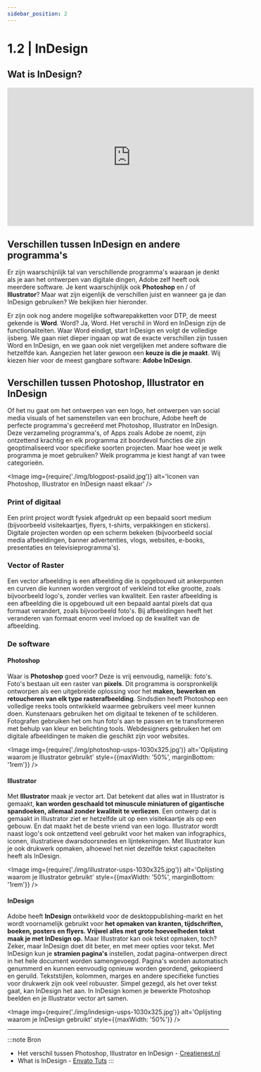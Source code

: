 ```yaml
---
sidebar_position: 2
---
```



# 1.2 | InDesign

## Wat is InDesign?

<iframe width="560" height="315" src="https://www.youtube.com/embed/EMlRZRa0ZsY" title="YouTube video player" frameborder="0" allow="accelerometer; autoplay; clipboard-write; encrypted-media; gyroscope; picture-in-picture; web-share" allowfullscreen></iframe>

## Verschillen tussen InDesign en andere programma's

Er zijn waarschijnlijk tal van verschillende programma's waaraan je denkt als je aan het ontwerpen van digitale dingen, Adobe zelf heeft ook meerdere software. Je kent waarschijnlijk ook **Photoshop** en / of **Illustrator**? Maar wat zijn eigenlijk de verschillen juist en wanneer ga je dan <Highlight>InDesign</Highlight> gebruiken? We bekijken hier hieronder.

Er zijn ook nog andere mogelijke softwarepakketten voor DTP, de meest gekende is **Word**. Word? Ja, Word. Het verschil in Word en InDesign zijn de functionaliteiten. Waar Word eindigt, start InDesign en volgt de volledige ijsberg. We gaan niet dieper ingaan op wat de exacte verschillen zijn tussen Word en InDesign, en we gaan ook niet vergelijken met andere software die hetzelfde kan. Aangezien het later gewoon een **keuze is die je maakt**. Wij kiezen hier voor de meest gangbare software: **Adobe InDesign**.

## Verschillen tussen Photoshop, Illustrator en InDesign

Of het nu gaat om het ontwerpen van een logo, het ontwerpen van social media visuals of het samenstellen van een brochure, Adobe heeft de perfecte programma's gecreëerd met Photoshop, Illustrator en InDesign. Deze verzameling programma's, of Apps zoals Adobe ze noemt, zijn ontzettend krachtig en elk programma zit boordevol functies die zijn geoptimaliseerd voor specifieke soorten projecten. Maar hoe weet je welk programma je moet gebruiken? Welk programma je kiest hangt af van twee categorieën.

<Image 
  img={require('./img/blogpost-psaiid.jpg')}
  alt='Iconen van Photoshop, Illustrator en InDesign naast elkaar'
/>

### Print of digitaal

Een print project wordt fysiek afgedrukt op een bepaald soort medium (bijvoorbeeld visitekaartjes, flyers, t-shirts, verpakkingen en stickers). Digitale projecten worden op een scherm bekeken (bijvoorbeeld social media afbeeldingen, banner advertenties, vlogs, websites, e-books, presentaties en televisieprogramma's).

### Vector of Raster

Een vector afbeelding is een afbeelding die is opgebouwd uit ankerpunten en curven die kunnen worden vergroot of verkleind tot elke grootte, zoals bijvoorbeeld logo's, zonder verlies van kwaliteit. Een raster afbeelding is een afbeelding die is opgebouwd uit een bepaald aantal pixels dat qua formaat verandert, zoals bijvoorbeeld foto's. Bij afbeeldingen heeft het veranderen van formaat enorm veel invloed op de kwaliteit van de afbeelding.

### De software

#### Photoshop

Waar is **Photoshop** goed voor? Deze is vrij eenvoudig, namelijk: <Highlight>foto's</Highlight>. Foto's bestaan uit een raster van **pixels**. Dit programma is oorspronkelijk ontworpen als een uitgebreide oplossing voor het **maken, bewerken en retoucheren van elk type rasterafbeelding**. Sindsdien heeft Photoshop een volledige reeks tools ontwikkeld waarmee gebruikers veel meer kunnen doen. Kunstenaars gebruiken het om digitaal te tekenen of te schilderen. Fotografen gebruiken het om hun foto's aan te passen en te transformeren met behulp van kleur en belichting tools. Webdesigners gebruiken het om digitale afbeeldingen te maken die geschikt zijn voor websites.

<Image 
  img={require('./img/photoshop-usps-1030x325.jpg')}
  alt='Oplijsting waarom je Illustrator gebruikt'
  style={{maxWidth: '50%', marginBottom: '1rem'}}
/>

#### Illustrator

Met **Illustrator** maak je <Highlight>vector art</Highlight>. Dat betekent dat alles wat in Illustrator is gemaakt, **kan worden geschaald tot minuscule miniaturen of gigantische spandoeken, allemaal zonder kwaliteit te verliezen**. Een ontwerp dat is gemaakt in Illustrator ziet er hetzelfde uit op een visitekaartje als op een gebouw. En dat maakt het de beste vriend van een logo. Illustrator wordt naast logo's ook ontzettend veel gebruikt voor het maken van infographics, iconen, illustratieve dwarsdoorsnedes en lijntekeningen. Met Illustrator kun je ook drukwerk opmaken, alhoewel het niet dezelfde tekst capaciteiten heeft als InDesign.

<Image 
  img={require('./img/illustrator-usps-1030x325.jpg')}
  alt='Oplijsting waarom je Illustrator gebruikt'
  style={{maxWidth: '50%', marginBottom: '1rem'}}
/>

#### InDesign

Adobe heeft **InDesign** ontwikkeld voor de <Highlight>desktoppublishing-markt</Highlight> en het wordt voornamelijk gebruikt voor **het opmaken van kranten, tijdschriften, boeken, posters en flyers. Vrijwel alles met grote hoeveelheden tekst maak je met InDesign op.** Maar Illustrator kan ook tekst opmaken, toch? Zeker, maar InDesign doet dit beter, en met meer opties voor tekst. Met InDesign kun je **stramien pagina's** instellen, zodat pagina-ontwerpen direct in het hele document worden samengevoegd. Pagina's worden automatisch genummerd en kunnen eenvoudig opnieuw worden geordend, gekopieerd en geruild. Tekststijlen, kolommen, marges en andere specifieke functies voor drukwerk zijn ook veel robuuster. Simpel gezegd, als het over tekst gaat, kan InDesign het aan. In InDesign komen je bewerkte Photoshop beelden en je Illustrator vector art samen.

<Image 
  img={require('./img/indesign-usps-1030x325.jpg')}
  alt='Oplijsting waarom je InDesign gebruikt'
  style={{maxWidth: '50%'}}
/>

---

:::note Bron
- Het verschil tussen Photoshop, Illustrator en InDesign - <a href="https://www.creatienest.nl/adobe/het-verschil-tussen-photoshop-illustrator-en-indesign/" target="_blank">Creatienest.nl</a>
- What is InDesign - <a href="https://design.tutsplus.com/tutorials/search/indesign?utm_campaign=yt_tutsplus_EMlRZRa0ZsY&utm_medium=referral&utm_source=youtube.com&utm_content=description" target="_blank">Envato Tuts</a>
:::
